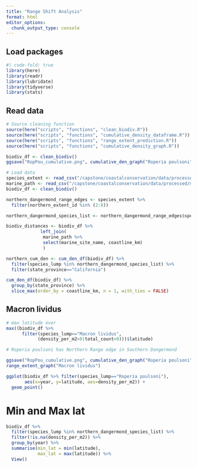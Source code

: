 ```yaml
---
title: "Range Shift Analysis"
format: html
editor_options: 
  chunk_output_type: console
---
```


## Load packages
```r
#| code-fold: true
library(here)
library(readr)
library(lubridate)
library(tidyverse)
library(stats)
```

## Read data
```r
# Source cleaning function
source(here("scripts", "functions", "clean_biodiv.R"))
source(here("scripts", "functions", "cumulative_density_dataframe.R"))
source(here("scripts", "functions", "range_extent_prediction.R"))
source(here("scripts", "functions", "cumulative_density_graph.R"))

biodiv_df <- clean_biodiv()
ggsave("RopPou_cumulative.png", cumulative_den_graph("Roperia poulsoni"), bg="white")
```

```r
# Load data
species_extent <- read_csv("/capstone/coastalconservation/data/processed/species_extent.csv")
marine_path <- read_csv("/capstone/coastalconservation/data/processed/marine_site_segments.csv")
biodiv_df <- clean_biodiv()

northern_dangermond_range_edges <- species_extent %>% 
  filter(northern_extent_id %in% (2:8))

northern_dangermond_species_list <- northern_dangermond_range_edges$species_lump %>% unique()
```


```r
biodiv_distances <- biodiv_df %>% 
             left_join(
              marine_path %>%
              select(marine_site_name, coastline_km)
              )
```

```r
northern_cum_den <- cum_den_df(biodiv_df) %>% 
  filter(species_lump %in% northern_dangermond_species_list) %>% 
  filter(state_province=="California")
```


```r
cum_den_df(biodiv_df) %>%
  group_by(state_province) %>%
  slice_max(order_by = coastline_km, n = 1, with_ties = FALSE)
```

## Macron lividus
```r
# max latitude ever
max((biodiv_df %>% 
      filter(species_lump=="Macron lividus",
            (density_per_m2>0|total_count>0)))$latitude)

# Roperia poulsoni has Northern Range edge in Southern Dangermond

ggsave("RopPou_cumulative.png", cumulative_den_graph("Roperia poulsoni"), bg="white")
range_extent_graph("Macron lividus")
```

```r
ggplot(biodiv_df %>% filter(species_lump=="Roperia poulsoni"),
       aes(x=year, y=latitude, aes=density_per_m2)) +
  geom_point()
```

# Min and Max lat

```r
biodiv_df %>% 
  filter(species_lump %in% northern_dangermond_species_list) %>% 
  filter(!is.na(density_per_m2)) %>% 
  group_by(year) %>% 
  summarise(min_lat = min(latitude),
            max_lat = max(latitude)) %>% 
  View()
```
